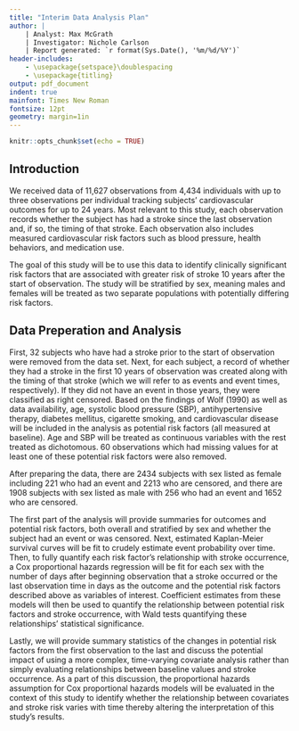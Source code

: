 ```yaml
---
title: "Interim Data Analysis Plan"
author: |
    | Analyst: Max McGrath
    | Investigator: Nichole Carlson
    | Report generated: `r format(Sys.Date(), '%m/%d/%Y')`
header-includes:
    - \usepackage{setspace}\doublespacing
    - \usepackage{titling}
output: pdf_document
indent: true
mainfont: Times New Roman
fontsize: 12pt
geometry: margin=1in
---
```


```r
knitr::opts_chunk$set(echo = TRUE)
```

\newpage

## Introduction

We received data of 11,627 observations from 4,434 individuals with up to 
three observations per individual tracking subjects'
cardiovascular outcomes for up to 24 years. Most relevant to this study, each
observation records whether the subject has had a stroke since the last observation 
and, if so, the timing of that stroke. Each observation also includes measured 
cardiovascular risk factors such as blood pressure, health behaviors, and 
medication use.

The goal of this study will be to use this data to identify clinically 
significant risk factors that are associated with greater risk of stroke 10 years
after the start of observation. The study will be stratified by sex, meaning
males and females will be treated as two separate populations with potentially
differing risk factors.

## Data Preperation and Analysis

First, 32 subjects who have had a stroke prior to the start of observation were 
removed from the data set. Next, for each subject, a record of whether they
had a stroke in the first 10 years of observation was created along with the
timing of that stroke (which we will refer to as events and event times, 
respectively). If they did not 
have an event in those years, they were classified as right censored. Based on 
the findings of Wolf (1990) as well as data availability, age, systolic
blood pressure (SBP), antihypertensive therapy, diabetes mellitus, cigarette 
smoking, and cardiovascular disease will be included in the analysis
as potential risk factors (all measured at baseline). Age and SBP will be 
treated as continuous variables with the rest treated as dichotomous. 60 
observations which had missing values for at least one of these potential risk
factors were also removed.

After preparing the data, there are 2434 subjects with sex listed as female
including 221 who had an event and 2213 who are censored, and there are 1908 
subjects with sex listed as male with 256 who had an event and 1652 who are 
censored.

The first part of the analysis will provide summaries for outcomes and 
potential risk factors, both overall and stratified by sex and whether the 
subject had an event or was censored. Next, estimated Kaplan-Meier survival
curves will be fit to crudely estimate event probability over time. Then, to 
fully quantify each risk factor's relationship with stroke 
occurrence, a Cox proportional hazards
regression will be fit for each sex with the number of days after beginning 
observation that a stroke occurred or the last observation time in days as the 
outcome and the potential risk factors described above as variables of interest.
Coefficient estimates from these models will then be used to quantify
the relationship between potential risk factors and stroke occurrence, with
Wald tests quantifying these relationships' statistical significance.

Lastly, we will provide summary statistics of the changes in potential risk 
factors from the first observation to the last and discuss the potential
impact of using a more complex, time-varying covariate analysis rather than
simply evaluating relationships between baseline values and stroke occurrence.
As a part of this discussion, the proportional hazards assumption for Cox
proportional hazards models will be evaluated in the context of this study to
identify whether the relationship between covariates and stroke risk varies
with time thereby altering the interpretation of this study's results.







